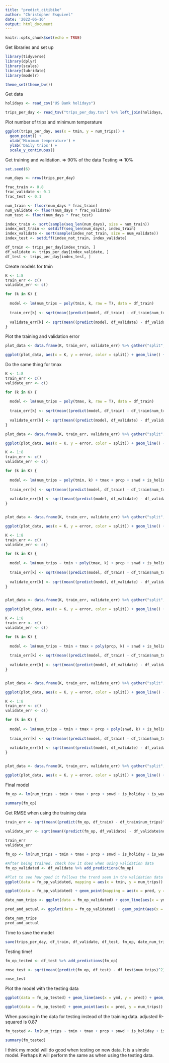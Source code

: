 ---
title: "predict_citibike"
author: "Christopher Esquivel"
date: '2022-06-16'
output: html_document
---

```{r setup, include=FALSE}
knitr::opts_chunk$set(echo = TRUE)
```

Get libraries and set up

```{r}
library(tidyverse)
library(dplyr)
library(scales)
library(lubridate)
library(modelr)

theme_set(theme_bw())
```

Get data

```{r}

holidays <- read_csv("US Bank holidays")

trips_per_day <- read_tsv("trips_per_day.tsv") %>% left_join(holidays, by="ymd") %>% mutate(is_holiday = as.numeric(!is.na(holiday))) %>% mutate(is_weekend = as.numeric(wday(ymd) == c(1, 7))) %>% select(-c(n, holiday))

```

Plot number of trips and minimum temperature

```{r}
ggplot(trips_per_day, aes(x = tmin, y = num_trips)) +
  geom_point() +
  xlab('Minimum temperature') +
  ylab('Daily trips') +
  scale_y_continuous()
```
Get training and validation. => 90% of the data
Testing => 10%
```{r}
set.seed(6)

num_days <- nrow(trips_per_day)

frac_train <- 0.8
frac_validate <- 0.1
frac_test <- 0.1

num_train <- floor(num_days * frac_train)
num_validate <- floor(num_days * frac_validate)
num_test <- floor(num_days * frac_test)

index_train <- sort(sample(seq_len(num_days), size = num_train))
index_not_train <- setdiff(seq_len(num_days), index_train)
index_validate <- sort(sample(index_not_train, size = num_validate))
index_test <- setdiff(index_not_train, index_validate)

df_train <- trips_per_day[index_train, ]
df_validate <- trips_per_day[index_validate, ]
df_test <- trips_per_day[index_test, ]
```

Create models for tmin

```{r}
K <- 1:8
train_err <- c()
validate_err <- c()

for (k in K) {
  
  model <- lm(num_trips ~ poly(tmin, k, raw = T), data = df_train)
  
  train_err[k] <- sqrt(mean((predict(model, df_train) - df_train$num_trips)^2))
  
  validate_err[k] <- sqrt(mean((predict(model, df_validate) - df_validate$num_trips)^2))
}
```

Plot the training and validation error

```{r}
plot_data <- data.frame(K, train_err, validate_err) %>% gather("split", "error", -K)

ggplot(plot_data, aes(x = K, y = error, color = split)) + geom_line() + scale_x_continuous(breaks=K) + xlab('Polynomial Degree') + ylab('RMSE') 
```

Do the same thing for tmax

```{r}
K <- 1:8
train_err <- c()
validate_err <- c()

for (k in K) {
  
  model <- lm(num_trips ~ poly(tmax, k, raw = T), data = df_train)
  
  train_err[k] <- sqrt(mean((predict(model, df_train) - df_train$num_trips)^2))
  
  validate_err[k] <- sqrt(mean((predict(model, df_validate) - df_validate$num_trips)^2))
}
```

```{r}
plot_data <- data.frame(K, train_err, validate_err) %>% gather("split", "error", -K)

ggplot(plot_data, aes(x = K, y = error, color = split)) + geom_line() + scale_x_continuous(breaks=K) + xlab('Polynomial Degree') + ylab('RMSE') 
```


```{r}
K <- 1:8
train_err <- c()
validate_err <- c()

for (k in K) {
  
  model <- lm(num_trips ~ poly(tmin, k) + tmax + prcp + snwd + is_holiday + is_weekend, data = df_train)
  
  train_err[k] <- sqrt(mean((predict(model, df_train) - df_train$num_trips)^2))
  
  validate_err[k] <- sqrt(mean((predict(model, df_validate) - df_validate$num_trips)^2))
}


plot_data <- data.frame(K, train_err, validate_err) %>% gather("split", "error", -K)

ggplot(plot_data, aes(x = K, y = error, color = split)) + geom_line() + scale_x_continuous(breaks=K) + xlab('Polynomial Degree') + ylab('RMSE') 
```

```{r}
K <- 1:8
train_err <- c()
validate_err <- c()

for (k in K) {
  
  model <- lm(num_trips ~ tmin + poly(tmax, k) + prcp + snwd + is_holiday + is_weekend, data = df_train)
  
  train_err[k] <- sqrt(mean((predict(model, df_train) - df_train$num_trips)^2))
  
  validate_err[k] <- sqrt(mean((predict(model, df_validate) - df_validate$num_trips)^2))
}


plot_data <- data.frame(K, train_err, validate_err) %>% gather("split", "error", -K)

ggplot(plot_data, aes(x = K, y = error, color = split)) + geom_line() + scale_x_continuous(breaks=K) + xlab('Polynomial Degree') + ylab('RMSE') 
```

```{r}
K <- 1:8
train_err <- c()
validate_err <- c()

for (k in K) {
  
  model <- lm(num_trips ~ tmin + tmax + poly(prcp, k) + snwd + is_holiday + is_weekend, data = df_train)
  
  train_err[k] <- sqrt(mean((predict(model, df_train) - df_train$num_trips)^2))
  
  validate_err[k] <- sqrt(mean((predict(model, df_validate) - df_validate$num_trips)^2))
}


plot_data <- data.frame(K, train_err, validate_err) %>% gather("split", "error", -K)

ggplot(plot_data, aes(x = K, y = error, color = split)) + geom_line() + scale_x_continuous(breaks=K) + xlab('Polynomial Degree') + ylab('RMSE') 
```

```{r}
K <- 1:8
train_err <- c()
validate_err <- c()

for (k in K) {
  
  model <- lm(num_trips ~ tmin + tmax + prcp + poly(snwd, k) + is_holiday + is_weekend, data = df_train)
  
  train_err[k] <- sqrt(mean((predict(model, df_train) - df_train$num_trips)^2))
  
  validate_err[k] <- sqrt(mean((predict(model, df_validate) - df_validate$num_trips)^2))
}


plot_data <- data.frame(K, train_err, validate_err) %>% gather("split", "error", -K)

ggplot(plot_data, aes(x = K, y = error, color = split)) + geom_line() + scale_x_continuous(breaks=K) + xlab('Polynomial Degree') + ylab('RMSE') 
```

Final model

```{r}
fm_op <- lm(num_trips ~ tmin + tmax + prcp + snwd + is_holiday + is_weekend, data = df_train)

summary(fm_op)
```

Get RMSE when using the training data

```{r}

train_err <- sqrt(mean((predict(fm_op, df_train) - df_train$num_trips)^2))
  
validate_err <- sqrt(mean((predict(fm_op, df_validate) - df_validate$num_trips)^2))

train_err
validate_err
```

```{r}
fm_op <- lm(num_trips ~ tmin + tmax + prcp + snwd + is_holiday + is_weekend, data = df_train)

#After being trained, check how it does when using validation data
fm_op_validated <- df_validate %>% add_predictions(fm_op)

#Plot to see how good it follows the trend seen in the validation data
ggplot(data = fm_op_validated, mapping = aes(x = tmin, y = num_trips)) + geom_point(aes(y = num_trips)) + geom_line(aes(y = pred)) + xlab("Min Temperature") + ylab("Num trips per day")
```

```{r}
ggplot(data = fm_op_validated) + geom_point(mapping = aes(x = pred, y = num_trips)) + geom_abline(linetype = "dashed")
```

```{r}
date_num_trips <- ggplot(data = fm_op_validated) + geom_line(aes(x = ymd, y = pred)) + geom_point(aes(x = ymd, y = num_trips)) + xlab("date") + ylab("num trips")

pred_and_actual <- ggplot(data = fm_op_validated) + geom_point(aes(x = pred, y = num_trips)) + geom_abline(linetype = "dashed")

date_num_trips
pred_and_actual
```

Time to save the model

```{r}
save(trips_per_day, df_train, df_validate, df_test, fm_op, date_num_trips, pred_and_actual, file = "predict_citibike.RData")
```

Testing time!

```{r}
fm_op_tested <- df_test %>% add_predictions(fm_op)

rmse_test <- sqrt(mean((predict(fm_op, df_test) - df_test$num_trips)^2))

rmse_test
```
Plot the model with the testing data

```{r}
ggplot(data = fm_op_tested) + geom_line(aes(x = ymd, y = pred)) + geom_point(aes(x = ymd, y = num_trips)) + xlab("date") + ylab("num trips")

ggplot(data = fm_op_tested) + geom_point(aes(x = pred, y = num_trips)) + geom_abline(linetype = "dashed")
```

When passing in the data for testing instead of the training data.
adjusted R-squared is 0.87

```{r}
fm_tested <- lm(num_trips ~ tmin + tmax + prcp + snwd + is_holiday + is_weekend, data = df_test)

summary(fm_tested)
```

I think my model will do good when testing on new data. It is a simple model. Perhaps it will perform the same as when using the testing data. 
